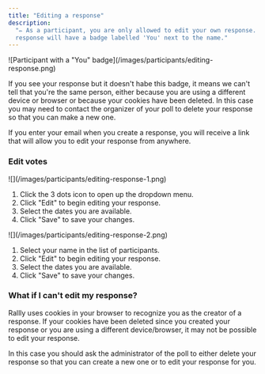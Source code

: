 ```yaml
---
title: "Editing a response"
description:
  "✏️ As a participant, you are only allowed to edit your own response. Your
  response will have a badge labelled 'You' next to the name."
---
```


<Frame caption="The 'You' badge indicates that this is your response">
  ![Participant with a "You" badge](/images/participants/editing-response.png)
</Frame>

If you see your response but it doesn't habe this badge, it means we can't tell
that you're the same person, either because you are using a different device or
browser or because your cookies have been deleted. In this case you may need to
contact the organizer of your poll to delete your response so that you can make
a new one.

If you enter your email when you create a response, you will receive a link that
will allow you to edit your response from anywhere.

### Edit votes

<Tabs>
<Tab title="On Desktop">

<Frame caption="Click the 'Edit votes' menu item to begin editing">
  ![](/images/participants/editing-response-1.png)
</Frame>

1. Click the 3 dots icon to open up the dropdown menu.
2. Click "Edit" to begin editing your response.
3. Select the dates you are available.
4. Click "Save" to save your changes.

</Tab>

<Tab title="On Mobile">

<Frame caption="Click the 'Edit votes' menu item to begin editing">
  ![](/images/participants/editing-response-2.png)
</Frame>

1. Select your name in the list of participants.
2. Click "Edit" to begin editing your response.
3. Select the dates you are available.
4. Click "Save" to save your changes.

</Tab>
</Tabs>

### What if I can't edit my response?

Rallly uses cookies in your browser to recognize you as the creator of a
response. If your cookies have been deleted since you created your response or
you are using a different device/browser, it may not be possible to edit your
response.

In this case you should ask the administrator of the poll to either delete your
response so that you can create a new one or to edit your response for you.
